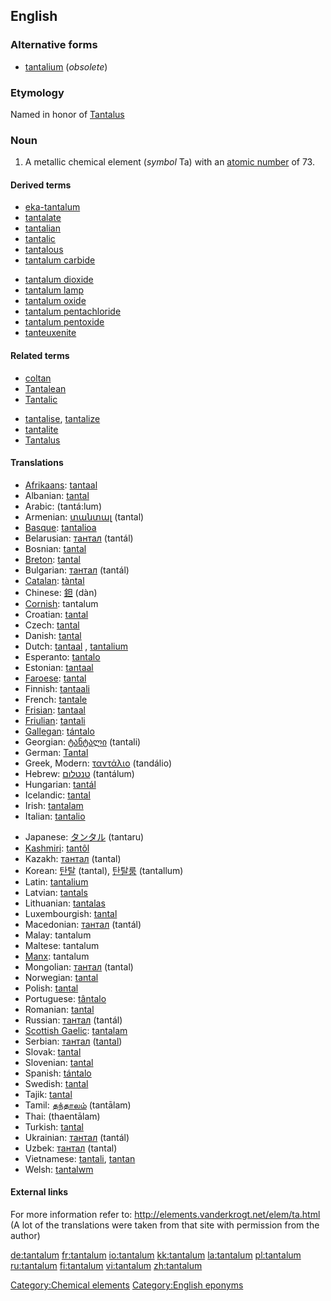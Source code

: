==English==

{{elements|Ta|hafnium|Hf|tungsten|W}}
===Alternative forms===
*[[tantalium]] (''obsolete'')

===Etymology===
Named in honor of [[w:Tantalus|Tantalus]]

===Noun===
{{en-noun|-}}
{{wikipedia}}

# A metallic chemical element (''symbol'' Ta) with an [[atomic number]] of 73.

====Derived terms====
{{top2}}
*[[eka-tantalum]]
*[[tantalate]]
*[[tantalian]]
*[[tantalic]]
*[[tantalous]]
*[[tantalum carbide]]
{{mid2}}
*[[tantalum dioxide]]
*[[tantalum lamp]]
*[[tantalum oxide]]
*[[tantalum pentachloride]]
*[[tantalum pentoxide]]
*[[tanteuxenite]]
{{bottom}}

====Related terms====
{{top2}}
*[[coltan]]
*[[Tantalean]]
*[[Tantalic]]
{{mid2}}
*[[tantalise]], [[tantalize]]
*[[tantalite]]
*[[Tantalus]]
{{bottom}}

====Translations====
{{trans-top|A metallic chemical element with an atomic number of 73.}}
*[[Afrikaans]]: [[tantaal]]
*Albanian: [[tantal]]
*Arabic: {{ARchar|[[تنتالم]]}} (tantá:lum) {{m}}
*Armenian: [[տանտալ]] (tantal)
*[[Basque]]: [[tantalioa]]
*Belarusian: [[тантал]] (tantál) {{m}}
*Bosnian: [[tantal]]
*[[Breton]]: [[tantal]]
*Bulgarian: [[тантал]] (tantál) {{m}}
*[[Catalan]]: [[tàntal]]
*Chinese: [[鉭]] (dàn)
*[[Cornish]]: tantalum
*Croatian: [[tantal]]
*Czech: [[tantal]]
*Danish: [[tantal]]
*Dutch: [[tantaal]] {{n}}, [[tantalium]] {{n}}
*Esperanto: [[tantalo]]
*Estonian: [[tantaal]]
*[[Faroese]]: [[tantal]]
*Finnish: [[tantaali]]
*French: [[tantale]] {{m}}
*[[Frisian]]: [[tantaal]]
*[[Friulian]]: [[tantali]]
*[[Gallegan]]: [[tántalo]]
*Georgian: [[ტანტალი]] (tantali)
*German: [[Tantal]] {{n}}
*Greek, Modern: [[ταντάλιο]] (tandálio) {{n}}
*Hebrew: [[טנטלום]] (tantálum)
*Hungarian: [[tantál]]
*Icelandic: [[tantal]]
*Irish: [[tantalam]]
*Italian: [[tantalio]] {{m}}
{{trans-mid}}
*Japanese: [[タンタル]] (tantaru)
*[[Kashmiri]]: [[tantôl]]
*Kazakh: [[тантал]] (tantal)
*Korean: [[탄탈]] (tantal), [[탄탈룸]] (tantallum)
*Latin: [[tantalium]]
*Latvian: [[tantals]]
*Lithuanian: [[tantalas]]
*Luxembourgish: [[tantal]]
*Macedonian: [[тантал]] (tantál) {{m}}
*Malay: tantalum
*Maltese: tantalum
*[[Manx]]: tantalum
*Mongolian: [[тантал]] (tantal)
*Norwegian: [[tantal]]
*Polish: [[tantal]] {{m}}
*Portuguese: [[tântalo]] {{m}}
*Romanian: [[tantal]] {{n}}
*Russian: [[тантал]] (tantál) {{m}}
*[[Scottish Gaelic]]: [[tantalam]]
*Serbian: [[тантал]] ([[tantal]]) {{m}}
*Slovak: [[tantal]]
*Slovenian: [[tantal]]
*Spanish: [[tántalo]] {{m}}
*Swedish: [[tantal]]
*Tajik: [[tantal]]
*Tamil: [[தந்தாலம்]] (tantālam)
*Thai: {{THchar|[[แทนทาลัม]]}} (thaentālam)
*Turkish: [[tantal]]
*Ukrainian: [[тантал]] (tantál) {{m}}
*Uzbek: [[тантал]] (tantal)
*Vietnamese: [[tantali]], [[tantan]]
*Welsh: [[tantalwm]]
{{trans-bottom}}

====External links====
For more information refer to:
http://elements.vanderkrogt.net/elem/ta.html
(A lot of the translations were taken from that site with permission from the author)

[[Category:Chemical elements]]
[[Category:English eponyms]]

[[de:tantalum]]
[[fr:tantalum]]
[[io:tantalum]]
[[kk:tantalum]]
[[la:tantalum]]
[[pl:tantalum]]
[[ru:tantalum]]
[[fi:tantalum]]
[[vi:tantalum]]
[[zh:tantalum]]